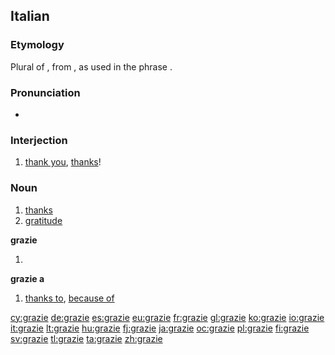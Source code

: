 ==Italian==

===Etymology===
Plural of {{term|grazia|lang=it}}, from {{etyl|la|it}} {{term|gratia}}, as used in the phrase {{term||[[gratia]]s [[agere]]|to express thanks}}.

===Pronunciation===
* {{audio|It grazie.ogg|Audio}}

===Interjection===
{{head|it|interjection}}

# [[thank you]], [[thanks]]!

===Noun===
{{it-noun|grazi|m|e|e}}
# [[thanks]]
# [[gratitude]]

'''grazie''' {{f}}

# {{plural of|grazia|lang=it}}

'''grazie a'''

# [[thanks to]], [[because of]]

[[cy:grazie]]
[[de:grazie]]
[[es:grazie]]
[[eu:grazie]]
[[fr:grazie]]
[[gl:grazie]]
[[ko:grazie]]
[[io:grazie]]
[[it:grazie]]
[[lt:grazie]]
[[hu:grazie]]
[[fj:grazie]]
[[ja:grazie]]
[[oc:grazie]]
[[pl:grazie]]
[[fi:grazie]]
[[sv:grazie]]
[[tl:grazie]]
[[ta:grazie]]
[[zh:grazie]]